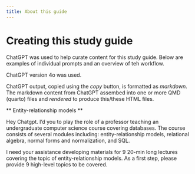 ```yaml
---
title: About this guide
---
```


# Creating this study guide

ChatGPT was used to help curate content for this study guide.  Below are examples of individual prompts and an overview of teh workflow.

ChatGPT version 4o was used.

ChatGPT output, copied using the *copy* button, is formatted as *markdown*.  The markdown content from ChatGPT assembed into one or more QMD (quarto) files and *rendered* to produce this/these HTML files.

** Entity-relationship models **

Hey Chatgpt.  I'd you to play the role of a professor teaching an undergraduate computer science course covering databases.  The course consists of several modules including: entity-relationship models, relational algebra, normal forms and normalization, and SQL.

I need your assistance developing materials for 9 20-min long lectures covering the topic of entity-relationship models. As a first step, please provide 9 high-level topics to be covered.




